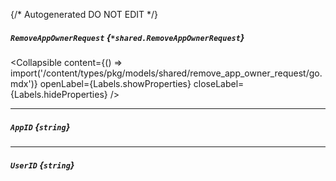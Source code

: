 {/* Autogenerated DO NOT EDIT  */}

##### `RemoveAppOwnerRequest` *{`*shared.RemoveAppOwnerRequest`}*

<Collapsible content={() => import('/content/types/pkg/models/shared/remove_app_owner_request/go.mdx')} openLabel={Labels.showProperties} closeLabel={Labels.hideProperties} />


---
##### `AppID` *{`string`}*

---
##### `UserID` *{`string`}*


